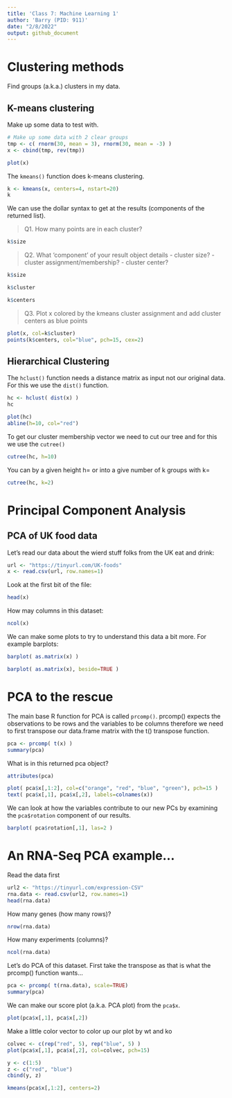 ```yaml
---
title: 'Class 7: Machine Learning 1'
author: 'Barry (PID: 911)'
date: "2/8/2022"
output: github_document
---
```


# Clustering methods

Find groups (a.k.a.) clusters in my data.

## K-means clustering

Make up some data to test with.

```r
# Make up some data with 2 clear groups
tmp <- c( rnorm(30, mean = 3), rnorm(30, mean = -3) )
x <- cbind(tmp, rev(tmp))

plot(x)
```


The `kmeans()` function does k-means clustering.

```r
k <- kmeans(x, centers=4, nstart=20)
k
```
We can use the dollar syntax to get at the results (components of the returned list).

> Q1. How many points are in each cluster?

```r
k$size
```


> Q2. What ‘component’ of your result object details 
      - cluster size?
      - cluster assignment/membership? 
      - cluster center?

```r
k$size
```

```r
k$cluster
```
```r
k$centers
```



> Q3. Plot x colored by the kmeans cluster assignment and 
      add cluster centers as blue points

```r
plot(x, col=k$cluster)
points(k$centers, col="blue", pch=15, cex=2)
```

## Hierarchical Clustering

The `hclust()` function needs a distance matrix as input not our original data. For this we use the `dist()` function.

```r
hc <- hclust( dist(x) )
hc
```

```r
plot(hc)
abline(h=10, col="red")
```

To get our cluster membership vector we need to cut our tree and for this we use the `cutree()`

```r
cutree(hc, h=10)
```
You can by a given height h= or into a give number of k groups with k=

```r
cutree(hc, k=2)
```

# Principal Component Analysis

## PCA of UK food data

Let's read our data about the wierd stuff folks from the UK eat and drink:

```r
url <- "https://tinyurl.com/UK-foods"
x <- read.csv(url, row.names=1)
```

Look at the first bit of the file:

```r
head(x)
```

How may columns in this dataset:

```r
ncol(x)
```

We can make some plots to try to understand this data a bit more. For example barplots:

```r
barplot( as.matrix(x) )
```

```r
barplot( as.matrix(x), beside=TRUE )
```


# PCA to the rescue

The main base R function for PCA is called `prcomp()`. prcomp() expects the observations to be rows and the variables to be columns therefore we need to first transpose our data.frame matrix with the t() transpose function.



```r
pca <- prcomp( t(x) )
summary(pca)
```

What is in this returned pca object?

```r
attributes(pca)
```
```r
plot( pca$x[,1:2], col=c("orange", "red", "blue", "green"), pch=15 )
text( pca$x[,1], pca$x[,2], labels=colnames(x))
```

We can look at how the variables contribute to our new PCs by examining the `pca$rotation` component of our results.

```r
barplot( pca$rotation[,1], las=2 )
```


# An RNA-Seq PCA example...

Read the data first

```r
url2 <- "https://tinyurl.com/expression-CSV"
rna.data <- read.csv(url2, row.names=1)
head(rna.data)
```

How many genes (how many rows)?

```r
nrow(rna.data)
```
How many experiments (columns)?

```r
ncol(rna.data)
```

Let's do PCA of this dataset. First take the transpose as that is what the prcomp() function wants...

```r
pca <- prcomp( t(rna.data), scale=TRUE)
summary(pca)
```
We can make our score plot (a.k.a. PCA plot) from the `pca$x`.

```r
plot(pca$x[,1], pca$x[,2])
```

Make a little color vector to color up our plot by wt and ko

```r
colvec <- c(rep("red", 5), rep("blue", 5) )
plot(pca$x[,1], pca$x[,2], col=colvec, pch=15)
```


```r
y <- c(1:5)
z <- c("red", "blue")
cbind(y, z)
```

```r
kmeans(pca$x[,1:2], centers=2)
```

